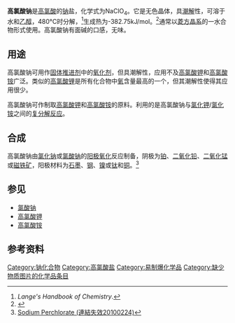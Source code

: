 {{noteTA
|T=zh:高氯酸鈉;zh-hk:高氯酸鈉;zh-hans:高氯酸钠; zh-tw:過氯酸鈉;
|1=zh-hk:高氯酸;zh-hans:高氯酸; zh-tw:過氯酸;
|2=zh:鈁; zh-hans:钫; zh-hant:鍅;
|3=zh:钫; zh-hans:钫; zh-hant:鍅;
|4=zh:鍅; zh-hans:钫; zh-hant:鍅;
|5=zh-hans:砹;zh-hk:砈;zh-tw:砈;
}}
{{Chembox
| Name = 高氯酸钠
| NameEn = Sodium perchlorate
| ImageFile = Sodium perchlorate.png
| ImageFile1 = Potassium-perchlorate-unit-cell-3D-balls-perspective.png
| ImageSize1 = 180px
| ImageName = 高氯酸钠
| OtherNames = 过氯酸钠、氯酸(VII)钠
| Section1 = {{Chembox Identifiers
| CASNo = 7601-89-0
| CASNo_Ref = {{cascite|correct|CAS}}
|  ChemSpiderID_Ref  = {{chemspidercite|correct|chemspider}}|  ChemSpiderID  =  22668
|  ChEBI_Ref  = {{ebicite|changed|EBI}}|  ChEBI  =  132103
|  ChEMBL_Ref  = {{ebicite|changed|EBI}}|  ChEMBL  =  1644700
|  InChI  =  1/ClHO4.Na/c2-1(3,4)5;/h(H,2,3,4,5);/q;+1/p-1
|  InChIKey  =  BAZAXWOYCMUHIX-REWHXWOFAU
|  SMILES  =  [Na+].[O-]Cl(=O)(=O)=O
|  StdInChI_Ref  = {{stdinchicite|correct|chemspider}}|  StdInChI  =  1S/ClHO4.Na/c2-1(3,4)5;/h(H,2,3,4,5);/q;+1/p-1
|  StdInChIKey_Ref  = {{stdinchicite|correct|chemspider}}|  StdInChIKey  =  BAZAXWOYCMUHIX-UHFFFAOYSA-M
|  EINECS  =  231-511-9
|  PubChem  =  522606
|  RTECS  =  SC9800000
|  UNNumber  =  1502
 
}}
| Section2 = {{Chembox Properties
| Formula = NaClO<sub>4</sub>
| MolarMass = 122.44
| Appearance = 白色[[潮解|潮解]]性晶体
| Solubility = 167g/100cm3(0°C)
201g/100cm3(20°C)
329g/100cm3(100°C)
| MeltingPt = 400 °C 分解
  }}
| Seection7 = {{Chembox Hazards
| MainHazards = 氧化剂
  }}
| Section8 = {{Chembox Other
| OtherAnions = [[氯化钠|氯化钠]]、[[亚氯酸钠|亚氯酸钠]]<br/>[[氯酸钠|氯酸钠]]、[[次氯酸钠|次氯酸钠]]
| OtherCations = {{鹼金屬相關化學品|高氯酸}}[[高氯酸铵|高氯酸铵]]
| OtherCpds = [[高氯酸|高氯酸]]}}
}}
'''高氯酸钠'''是[[高氯酸|高氯酸]]的[[钠|钠]]盐，化学式为NaClO<sub>4</sub>。它是无色晶体，具[[潮解|潮解]]性，可溶于水和[[乙醇|乙醇]]，480°C时分解，<ref>''Lange's Handbook of Chemistry''.</ref>生成热为-382.75kJ/mol。<ref>{{Cite web |url=http://webbook.nist.gov/cgi/cbook.cgi?ID=C7601890 |title=WebBook page for NaClO<sub>4</sub> |accessdate=2008-06-18 |archive-date=2008-10-22 |archive-url=https://web.archive.org/web/20081022112041/http://webbook.nist.gov/cgi/cbook.cgi?ID=C7601890 |dead-url=no }}</ref>通常以[[菱方晶系|菱方晶系]]的一水合物形式使用。高氯酸钠有面碱的口感，无味。

== 用途 ==

高氯酸钠可用作[[固体推进剂|固体推进剂]]中的[[氧化剂|氧化剂]]，但具潮解性，应用不及[[高氯酸钾|高氯酸钾]]和[[高氯酸铵|高氯酸铵]]广泛。类似的[[高氯酸锂|高氯酸锂]]是所有化合物中[[氧|氧]]含量最高的一个，但其潮解性使得其应用很少。

高氯酸钠可作制取[[高氯酸钾|高氯酸钾]]和[[高氯酸铵|高氯酸铵]]的原料。利用的是高氯酸钠与[[氯化钾|氯化钾]]/[[氯化铵|氯化铵]]之间的[[复分解反应|复分解反应]]。

== 合成 ==

高氯酸钠由[[氯化钠|氯化钠]]或[[氯酸钠|氯酸钠]]的[[阳极氧化|阳极氧化]]反应制备，阴极为[[铂|铂]]、[[二氧化铅|二氧化铅]]、[[二氧化锰|二氧化锰]]或[[磁铁矿|磁铁矿]]，阳极材料为[[石墨|石墨]]、[[钢|钢]]、[[镍|镍]]或[[钛|钛]]和[[铜|铜]]。<ref>[https://web.archive.org/web/20000516173246/http://www.geocities.com/CapeCanaveral/Campus/5361/chlorate/naperchl.html Sodium Perchlorate (連結失效20100224)]</ref>

== 参见 ==

* [[氯酸钠|氯酸钠]]
* [[高氯酸钾|高氯酸钾]]
* [[高氯酸铵|高氯酸铵]]

== 参考资料 ==
{{Reflist|}}

{{钠化合物}}
{{高氯酸盐}}

[[Category:钠化合物|Category:钠化合物]]
[[Category:高氯酸盐|Category:高氯酸盐]]
[[Category:易制爆化学品|Category:易制爆化学品]]
[[Category:缺少物质图片的化学品条目|Category:缺少物质图片的化学品条目]]